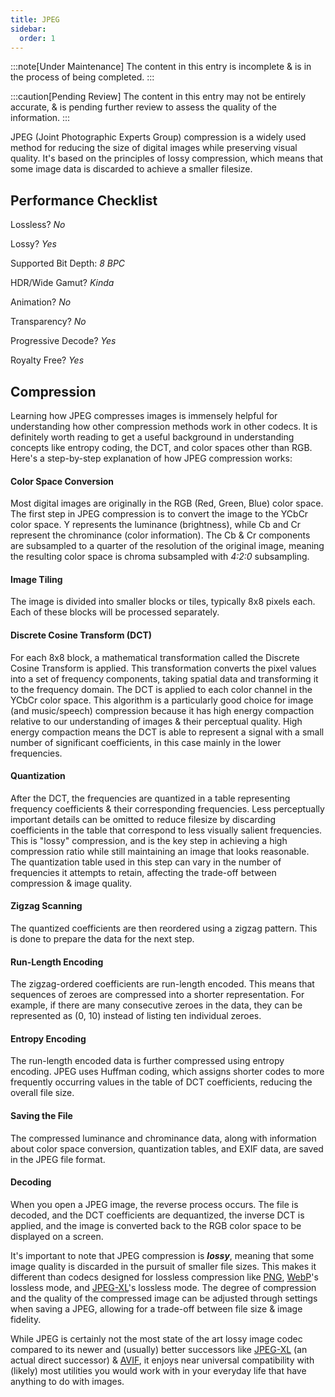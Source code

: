 ```yaml
---
title: JPEG
sidebar:
  order: 1
---
```


:::note[Under Maintenance]
The content in this entry is incomplete & is in the process of being completed.
:::

:::caution[Pending Review]
The content in this entry may not be entirely accurate, & is pending further review to assess the quality of the information.
:::

JPEG (Joint Photographic Experts Group) compression is a widely used method for reducing the size of digital images while preserving visual quality. It's based on the principles of lossy compression, which means that some image data is discarded to achieve a smaller filesize.

## Performance Checklist

Lossless? _No_

Lossy? _Yes_

Supported Bit Depth:
_8 BPC_

HDR/Wide Gamut? _Kinda_

Animation? _No_

Transparency? _No_

Progressive Decode? _Yes_

Royalty Free? _Yes_

## Compression

Learning how JPEG compresses images is immensely helpful for understanding how other compression methods work in other codecs. It is definitely worth reading to get a useful background in understanding concepts like entropy coding, the DCT, and color spaces other than RGB. Here's a step-by-step explanation of how JPEG compression works:

#### Color Space Conversion

Most digital images are originally in the RGB (Red, Green, Blue) color space. The first step in JPEG compression is to convert the image to the YCbCr color space. Y represents the luminance (brightness), while Cb and Cr represent the chrominance (color information). The Cb & Cr components are subsampled to a quarter of the resolution of the original image, meaning the resulting color space is chroma subsampled with _4:2:0_ subsampling.

#### Image Tiling

The image is divided into smaller blocks or tiles, typically 8x8 pixels each. Each of these blocks will be processed separately.

#### Discrete Cosine Transform (DCT)

For each 8x8 block, a mathematical transformation called the Discrete Cosine Transform is applied. This transformation converts the pixel values into a set of frequency components, taking spatial data and transforming it to the frequency domain. The DCT is applied to each color channel in the YCbCr color space. This algorithm is a particularly good choice for image (and music/speech) compression because it has high energy compaction relative to our understanding of images & their perceptual quality. High energy compaction means the DCT is able to represent a signal with a small number of significant coefficients, in this case mainly in the lower frequencies.

#### Quantization

After the DCT, the frequencies are quantized in a table representing frequency coefficients & their corresponding frequencies. Less perceptually important details can be omitted to reduce filesize by discarding coefficients in the table that correspond to less visually salient frequencies. This is "lossy" compression, and is the key step in achieving a high compression ratio while still maintaining an image that looks reasonable. The quantization table used in this step can vary in the number of frequencies it attempts to retain, affecting the trade-off between compression & image quality.

#### Zigzag Scanning

The quantized coefficients are then reordered using a zigzag pattern. This is done to prepare the data for the next step.

#### Run-Length Encoding

The zigzag-ordered coefficients are run-length encoded. This means that sequences of zeroes are compressed into a shorter representation. For example, if there are many consecutive zeroes in the data, they can be represented as (0, 10) instead of listing ten individual zeroes.

#### Entropy Encoding

The run-length encoded data is further compressed using entropy encoding. JPEG uses Huffman coding, which assigns shorter codes to more frequently occurring values in the table of DCT coefficients, reducing the overall file size.

#### Saving the File

The compressed luminance and chrominance data, along with information about color space conversion, quantization tables, and EXIF data, are saved in the JPEG file format.

#### Decoding

When you open a JPEG image, the reverse process occurs. The file is decoded, and the DCT coefficients are dequantized, the inverse DCT is applied, and the image is converted back to the RGB color space to be displayed on a screen.

It's important to note that JPEG compression is **_lossy_**, meaning that some image quality is discarded in the pursuit of smaller file sizes. This makes it different than codecs designed for lossless compression like [PNG](../images/PNG.mdx), [WebP](../images/WebP.mdx)'s lossless mode, and [JPEG-XL](../images/JXL.mdx)'s lossless mode. The degree of compression and the quality of the compressed image can be adjusted through settings when saving a JPEG, allowing for a trade-off between file size & image fidelity.

While JPEG is certainly not the most state of the art lossy image codec compared to its newer and (usually) better successors like [JPEG-XL](./JXL.mdx) (an actual direct successor) & [AVIF](../images/AVIF.mdx), it enjoys near universal compatibility with (likely) most utilities you would work with in your everyday life that have anything to do with images.
